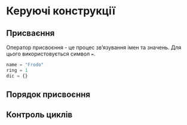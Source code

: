 # Керуючі конструкції

## Присваєння
Оператор присвоєння - це процес зв'язування імен та значень. Для цього використовується символ `=`.
```python
name = "Frodo"
ring = 1
dic = {}
```

## Порядок присвоєння

## Контроль циклів